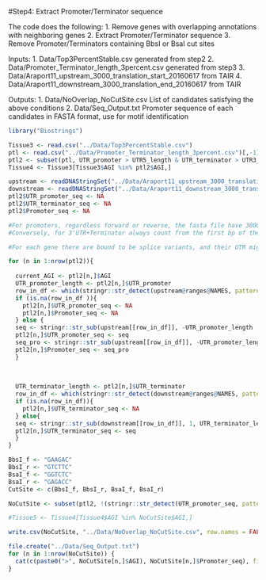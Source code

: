 #Step4: Extract Promoter/Terminator sequence

The code does the following:
  1. Remove genes with overlapping annotations with neighboring genes
  2. Extract Promoter/Terminator sequence
  3. Remove Promoter/Terminators containing BbsI or BsaI cut sites

Inputs:
  1. Data/Top3PercentStable.csv generated from step2
  2. Data/Promoter_Terminator_length_3percent.csv generated from step3
  3. Data/Araport11_upstream_3000_translation_start_20160617 from TAIR
  4. Data/Araport11_downstream_3000_translation_end_20160617 from TAIR

Outputs:
  1. Data/NoOverlap_NoCutSite.csv List of candidates satisfying the above conditions
  2. Data/Seq_Output.txt Promoter sequence of each candidates in FASTA format, use for motif identification

```r
library("Biostrings")
```

```r
Tissue3 <- read.csv("../Data/Top3PercentStable.csv")
ptl <- read.csv("../Data/Promoter_Terminator_length_3percent.csv")[,-1]
ptl2 <- subset(ptl, UTR_promoter > UTR5_length & UTR_terminator > UTR3_length) #Ones where the neighboring gene doesn't intrude into promtoer region
Tissue4 <- Tissue3[Tissue3$AGI %in% ptl2$AGI,]

upstream <- readDNAStringSet("../Data/Araport11_upstream_3000_translation_start_20160617.gz")
downstream <- readDNAStringSet("../Data/Araport11_downstream_3000_translation_end_20160617.gz")
ptl2$UTR_promoter_seq <- NA
ptl2$UTR_terminator_seq <- NA
ptl2$Promoter_seq <- NA

#For promoters, regardless forward or reverse, the fasta file have 3000bp pointing towards the beginning of the gene, so to get the promoter + 5'UTR, just count backwards from the last nucleotide x-number of bp according to UTR5+Promoter
#Conversely, for 3'UTR+Terminator always count from the first bp of the 3000bp given.

#For each gene there are bound to be splice variants, and their UTR might not all start at the same location, for now default to ATXGXXXXX.1

for (n in 1:nrow(ptl2)){
  
  current_AGI <- ptl2[n,]$AGI
  UTR_promoter_length <- ptl2[n,]$UTR_promoter
  row_in_df <- which(stringr::str_detect(upstream@ranges@NAMES, pattern = paste0(current_AGI, ".1")))[1]
  if (is.na(row_in_df )){
    ptl2[n,]$UTR_promoter_seq <- NA
    ptl2[n,]$Promoter_seq <- NA
  } else {
  seq <- stringr::str_sub(upstream[[row_in_df]], -UTR_promoter_length , -1)
  ptl2[n,]$UTR_promoter_seq <- seq
  seq_pro <- stringr::str_sub(upstream[[row_in_df]], -UTR_promoter_length, -ptl2[n,]$UTR5_length-1)
  ptl2[n,]$Promoter_seq <- seq_pro
  }
  
  
  
  UTR_terminator_length <- ptl2[n,]$UTR_terminator
  row_in_df <- which(stringr::str_detect(downstream@ranges@NAMES, pattern = paste0(current_AGI, ".1")))[1]
  if (is.na(row_in_df)){
    ptl2[n,]$UTR_terminator_seq <- NA
  } else{
  seq <- stringr::str_sub(downstream[[row_in_df]], 1, UTR_terminator_length)
  ptl2[n,]$UTR_terminator_seq <- seq
  }
}

```

```r
BbsI_f <- "GAAGAC"
BbsI_r <- "GTCTTC"
BsaI_f <- "GGTCTC"
BsaI_r <- "GAGACC"
CutSite <- c(BbsI_f, BbsI_r, BsaI_f, BsaI_r)

NoCutSite <- subset(ptl2, !(stringr::str_detect(UTR_promoter_seq, pattern = paste(CutSite, collapse = "|"))) & !(stringr::str_detect(UTR_terminator_seq, pattern = paste(CutSite, collapse = "|"))))

#Tissue5 <- Tissue4[Tissue4$AGI %in% NoCutSite$AGI,]

write.csv(NoCutSite, "../Data/NoOverlap_NoCutSite.csv", row.names = FALSE)
```

```r
file.create("../Data/Seq_Output.txt")
for (n in 1:nrow(NoCutSite)) {
  cat(c(paste0(">", NoCutSite[n,]$AGI), NoCutSite[n,]$Promoter_seq), file = "../Data/Seq_Output.txt", sep = "\n", append = TRUE)
}
```
